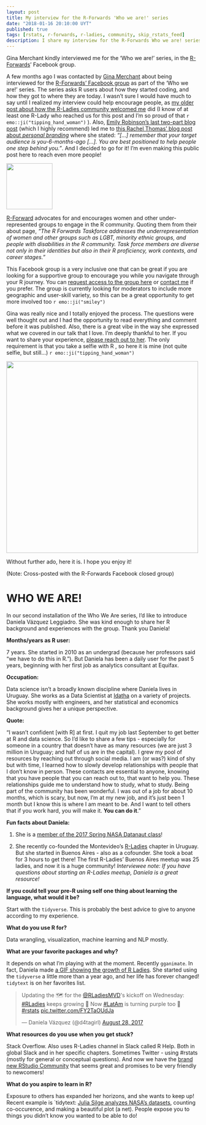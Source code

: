 ```yaml
---
layout: post
title: My interview for the R-Forwards 'Who we are!' series
date: "2018-01-16 20:10:00 UYT"
published: true
tags: [rstats, r-forwards, r-ladies, community, skip_rstats_feed]
description: I share my interview for the R-Forwards Who we are! series.
---
```

Gina Merchant kindly interviewed me for the 'Who we are!' series, in the [R-Forwards](http://forwards.github.io/about/)' Facebook group.

<!--more-->

A few months ago I was contacted by [Gina Merchant](http://gmerchant.ucsd.edu/) about being interviewed for the [R-Forwards' Facebook group](https://www.facebook.com/groups/163371137549666) as part of the 'Who we are!' series. The series asks R users about how they started coding, and how they got to where they are today. I wasn't sure I would have much to say until I realized my interview could help encourage people, as [my older post about how the R-Ladies community welcomed me]({% post_url 2017-01-27-the-r-ladies-way %}) did (I know of at least one R-Lady who reached us for this post and I'm so proud of that `r emo::ji("tipping_hand_woman")` ). Also, [Emily Robinson's last two-part blog post](https://robinsones.github.io/Building-Your-Data-Science-Network-Reaching-Out/) (which I highly recommend) led me to [this Rachel Thomas' blog post about _personal branding_](http://www.fast.ai/2017/12/18/personal-brand/) where she stated: _"[...] remember that your target audience is you-6-months-ago [...]. You are best positioned to help people one step behind you."_. And I decided to go for it! I'm even making this public post here to reach even more people!

<div align="center"><img src="/figure/source/r-forwards-who-we-are-series/2018-01-13-r-forwards-who-we-are-series/forwards.png" width="120" /></div>

[R-Forward](http://forwards.github.io/about/) advocates for and encourages women and other under-represented groups to engage in the R community. Quoting them from their about page, _"The R Forwards Taskforce addresses the underrepresentation of women and other groups such as LGBT, minority ethnic groups, and people with disabilities in the R community. Task force members are diverse not only in their identities but also in their R proficiency, work contexts, and career stages."_

This Facebook group is a very inclusive one that can be great if you are looking for a supportive group to encourage you while you navigate through your R journey. You can [request access to the group here](https://www.facebook.com/groups/163371137549666) or [contact me](https://twitter.com/intent/tweet?user_id=114258616) if you prefer. The group is currently looking for moderators to include more geographic and user-skill variety, so this can be a great opportunity to get more involved too `r emo::ji("smiley")`

Gina was really nice and I totally enjoyed the process. The questions were well thought out and I had the opportunity to read everything and comment before it was published. Also, there is a great vibe in the way she expressed what we covered in our talk that I love. I'm deeply thankful to her. If you want to share your experience, [please reach out to her](https://twitter.com/drgmerchant?lang=en). The only requirement is that you take a selfie with R , so here it is mine (not quite selfie, but still...) `r emo::ji("tipping_hand_woman")`

<div align="center"><img src="/figure/source/r-forwards-who-we-are-series/2018-01-13-r-forwards-who-we-are-series/fb_pic.jpg" width="500" /></div>

Without further ado, here it is. I hope you enjoy it! 

(Note: Cross-posted with the R-Forwards Facebook closed group)

# WHO WE ARE!

In our second installation of the Who We Are series, I'd like to introduce Daniela Vázquez Leggiadro. She was kind enough to share her R background and experiences with the group. Thank you Daniela!

**Months/years as R user:**

7 years. She started in 2010 as an undergrad (because her professors said “we have to do this in R.”). But Daniela has been a daily user for the past 5 years, beginning with her first job as analytics consultant at Equifax.

**Occupation:**

Data science isn’t a broadly known discipline where Daniela lives in Uruguay. She works as a Data Scientist at [Idatha](http://www.idatha.com/) on a variety of projects. She works mostly with engineers, and her statistical and economics background gives her a unique perspective.

**Quote:**

“I wasn’t confident [with R] at first. I quit my job last September to get better at R and data science. So I’d like to share a few tips - especially for someone in a country that doesn’t have as many resources (we are just 3 million in Uruguay; and half of us are in the capital). I grew my pool of resources by reaching out through social media. I am (or was?) kind of shy but with time, I learned how to slowly develop relationships with people that I don’t know in person. These contacts are essential to anyone, knowing that you have people that you can reach out to, that want to help you. These relationships guide me to understand how to study, what to study. Being part of the community has been wonderful. I was out of a job for about 10 months, which is scary, but now, I’m at my new job, and it’s just been 1 month but I know this is where I am meant to be. And I want to tell others that if you work hard, you will make it. **You can do it**.”

**Fun facts about Daniela:**

1) She is a [member of the 2017 Spring NASA Datanaut class](https://open.nasa.gov/…/welcome-datanauts-2017-spring-class/)!

2) She recently co-founded the Montevideo's [R-Ladies](https://rladies.org) chapter in Uruguay. But she started in Buenos Aires - also as a cofounder. She took a boat for 3 hours to get there! The first R-Ladies’ Buenos Aires meetup was 25 ladies, and now it is a huge community! 
_Interviewee note: If you have questions about starting an R-Ladies meetup, Daniela is a great resource!_

**If you could tell your pre-R using self one thing about learning the language, what would it be?**

Start with the `tidyverse`. This is probably the best advice to give to anyone according to my experience.

**What do you use R for?**

Data wrangling, visualization, machine learning and NLP mostly.

**What are your favorite packages and why?**

It depends on what I’m playing with at the moment. Recently `gganimate`. In fact, Daniela made [a GIF showing the growth of R Ladies]({% post_url 2017-04-24-how-to-plot-animated-maps-with-gganimate %}). She started using the `tidyverse` a little more than a year ago, and her life has forever changed! `tidytext` is on her favorites list.

<blockquote class="twitter-tweet tw-align-center" data-lang="en"><p lang="en" dir="ltr">Updating the 🗺 for the <a href="https://twitter.com/RLadiesMVD?ref_src=twsrc%5Etfw">@RLadiesMVD</a>&#39;s kickoff on Wednesday: <a href="https://twitter.com/hashtag/RLadies?src=hash&amp;ref_src=twsrc%5Etfw">#RLadies</a> keeps growing 🎉 Now <a href="https://twitter.com/hashtag/LatAm?src=hash&amp;ref_src=twsrc%5Etfw">#LatAm</a> is turning purple too 💜 <a href="https://twitter.com/hashtag/rstats?src=hash&amp;ref_src=twsrc%5Etfw">#rstats</a> <a href="https://t.co/FY2TaOUdJa">pic.twitter.com/FY2TaOUdJa</a></p>&mdash; Daniela Vázquez (@d4tagirl) <a href="https://twitter.com/d4tagirl/status/902130856260771842?ref_src=twsrc%5Etfw">August 28, 2017</a></blockquote>
<script async src="https://platform.twitter.com/widgets.js" charset="utf-8"></script>

**What resources do you use when you get stuck?**

Stack Overflow. Also uses R-Ladies channel in Slack called R Help. Both in global Slack and in her specific chapters. Sometimes Twitter - using #rstats (mostly for general or conceptual questions). And now we have the [brand new RStudio Community](https://community.rstudio.com/) that seems great and promises to be very friendly to newcomers!

**What do you aspire to learn in R?**

Exposure to others has expanded her horizons, and she wants to keep up! Recent example is `tidytext: [Julia Silge analyzes NASA’s datasets](https://www.tidytextmining.com/nasa.html), counting co-occurence, and making a beautiful plot (a net). People expose you to things you didn’t know you wanted to be able to do!

